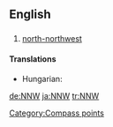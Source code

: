 ==English==

==={{Abbreviation}}===
{{infl|en|abbreviation}}

# [[north-northwest]]

====Translations====
{{trans-top|north-northwest}}
* Hungarian: {{t-|hu|ÉÉNy}}
{{trans-mid}}
{{trans-bottom}}

[[Category:Compass points]]

[[de:NNW]]
[[ja:NNW]]
[[tr:NNW]]